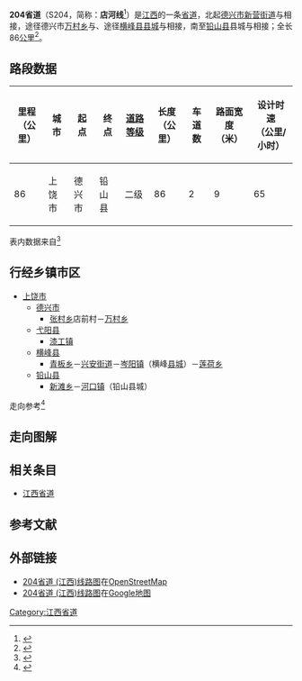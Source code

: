 {{中国省道信息框
|附加头部图片=
|省=江西
|省道编号=204
|起点=[[上饶市|上饶市]][[德兴市|德兴市]][[张村乡_(德兴市)|张村乡]]店前村
|终点=上饶市[[铅山县|铅山县]][[河口镇_(铅山县)|河口镇]]
|最近通车日期=
|规划总长度=86
}}
'''204省道'''（S204，简称：'''店河线'''<ref>{{Cite web |url=http://www.sinoasphalt.com/news/2012-10/info49846.htm |title=S204店河线弋阳段油路重建工程完工 |accessdate=2014-04-05 |archive-date=2019-02-15 |archive-url=https://web.archive.org/web/20190215042622/http://www.sinoasphalt.com/news/2012-10/info49846.htm |dead-url=no }}</ref>）是[[江西|江西]]的一条[[省道|省道]]，北起[[德兴市|德兴市]][[新营街道|新营街道]]与{{中国省道名|201|P=江西}}{{中国省道名|203|P=江西}}相接，途径德兴市[[万村乡|万村乡]]与{{中国省道名|310|P=江西}}、途径[[横峰县|横峰县]][[县城|县城]]与{{中国国道名|320}}相接，南至[[铅山县|铅山县]]县城与{{中国省道名|205|P=江西}}相接；全长86[[公里|公里]]<ref>{{Cite web|url=http://111.75.200.5:8008/JXJT/gfzs/GFZSAction.do?method=BSZNInfo&BSZN_ID=863|title=江西省干线公路路线走向表|accessdate=2014-02-19|work=江西省公众出行服务网|publisher=江西省交通运输厅|date=|deadurl=yes|archiveurl=https://web.archive.org/web/20140225094421/http://111.75.200.5:8008/JXJT/gfzs/GFZSAction.do?method=BSZNInfo&BSZN_ID=863|archivedate=2014-02-25}}</ref>。

== 路段数据 ==
{| class="wikitable"
|-
! 里程<br>（公里） !! 城市 !! 起点 !! 终点 !! [[中华人民共和国公路等级|道路等级]] !! 长度<br>（公里） !! 车道数 !! 路面宽度<br>（米） !! 设计时速<br>（公里/小时）
|-
| 86 || 上饶市 || 德兴市 || 铅山县 || 二级 || 86 || 2 || 9 || 65
|}
表内数据来自<ref>{{Cite web |url=http://www.zou114.com/gsgl/sd.asp?xl=S204360000 |title=江西店前-河口:线路编号S204 |access-date=2013-10-29 |archive-url=https://web.archive.org/web/20130921080728/http://www.zou114.com/gsgl/sd.asp?xl=S204360000 |archive-date=2013-09-21 |dead-url=yes }}</ref>
== 行经乡镇市区 ==
* [[上饶市|上饶市]]
** [[德兴市|德兴市]]
*** [[张村乡_(德兴市)|张村乡]]店前村－[[万村乡|万村乡]]
** [[弋阳县|弋阳县]]
*** [[漆工镇|漆工镇]]
** [[横峰县|横峰县]]
*** [[青板乡|青板乡]]－[[兴安街道_(横峰县)|兴安街道]]－[[岑阳镇|岑阳镇]]（横峰[[县城|县城]]）－[[莲荷乡_(横峰县)|莲荷乡]]
** [[铅山县|铅山县]]
*** [[新滩乡|新滩乡]]－[[河口镇_(铅山县)|河口镇]]（铅山县城）
走向参考<ref> {{cite book |title=江西省军民两用交通地图册 |author=星球地图出版社 |year=2012 |publisher=星球地图出版社 |isbn=978-7-5471-0205-3}}</ref>

== 走向图解 ==

== 相关条目 ==
*[[江西省道|江西省道]]
== 参考文献 ==
{{Reflist|colwidth=30em}}

== 外部链接 ==
*[http://www.openstreetmap.org/browse/relation/3298866 204省道 (江西)线路图]{{Wayback|url=http://www.openstreetmap.org/browse/relation/3298866 |date=20131031175111 }}在[[OpenStreetMap|OpenStreetMap]]
*[https://www.google.com.hk/maps/ms?msa=0&msid=211255922918663196429.0004f64ad3219288e57ae 204省道 (江西)线路图]在[[Google地图|Google地图]]

{{江西省道}}

[[Category:江西省道|Category:江西省道]]